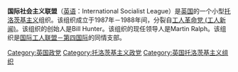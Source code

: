 '''国际社会主义联盟'''（[[英语|英语]]：International Socialist League）是[[英国|英国]]的一个小型[[托洛茨基主义|托洛茨基主义]]组织。该组织成立于1987年－1988年间，分裂自[[争取社会主义运动_(英国)|工人革命党 (工人新闻)]]。该组织的创始人是Bill Hunter。该组织的现任领导人是Martin Ralph。该组织是[[国际工人联盟－第四国际|国际工人联盟－第四国际]]的同情支部。

[[Category:英国政党|Category:英国政党]]
[[Category:托洛茨基主义政党|Category:托洛茨基主义政党]]
[[Category:英国托洛茨基主义组织|Category:英国托洛茨基主义组织]]